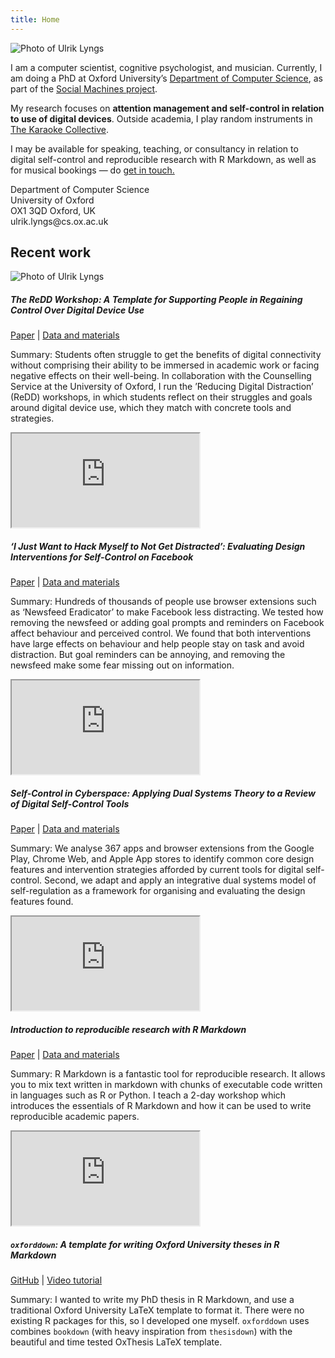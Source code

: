 ```yaml
---
title: Home
---
```



<div class="row">

<div class="col col-lg-3 col-md-4 col-sm-6">
<img alt="Photo of Ulrik Lyngs" src="http://ulriklyngs.com/sites/default/files/headshot_0.jpg" class="img-fluid"/>
</div>

<div class="col col-lg-6 col-md-4 col-sm-6">
I am a computer scientist, cognitive psychologist, and musician. 
Currently, I am doing a PhD at Oxford University's [Department of Computer Science](https://www.cs.ox.ac.uk/people/ulrik.lyngs/), as part of the [Social Machines project](https://sociam.org). 

My research focuses on **attention management and self-control in relation to use of digital devices**. 
Outside academia, I play random instruments in [The Karaoke Collective](https://karaokecollective.com).

I may be available for speaking, teaching, or consultancy in relation to digital self-control and reproducible research with R Markdown, as well as for musical bookings --- do <a href="mailto:ulrik.lyngs@cs.ox.ac.uk?Subject=Contact%20through%20ulriklyngs.com" target="_top">get in touch.</a>

</div>

<div class="col col-lg-3 col-md-4 col-sm-12">
Department of Computer Science \
University of Oxford \
OX1 3QD Oxford, UK \
ulrik.lyngs@cs.ox.ac.uk \
<div class="link-wrapper"><a href="https://github.com/ulyngs" class="git-link"><i class="fab fa-github fa-2x" aria-hidden="true"></i></a><a href="https://twitter.com/ulyngs" class="twitter-link"><i class="fab fa-twitter fa-2x"></i></a><a href="https://scholar.google.co.uk/citations?user=e8XDAzcAAAAJ&hl=en" class="scholar-link"><i class="ai ai-google-scholar ai-2x" aria-hidden="true"></i></a></div>
</div>
</div>

## Recent work
<div class="row">
<div class="col-sm-3">

<img alt="Photo of Ulrik Lyngs" src="/images/redd-workshop/redd-logo-rect.png" class="img-fluid"/>

</div>

<div class="col-sm-9">
##### The ReDD Workshop: A Template for Supporting People in Regaining Control Over Digital Device Use
<div class="featured-links"> 
[Paper](https://arxiv.org/pdf/2001.04180.pdf) | [Data and materials](https://osf.io/qtg7h/)
</div>

<span class="tldr-label">Summary:</span> Students often struggle to get the benefits of digital connectivity without comprising their ability to be immersed in academic work or facing negative effects on their well-being. In collaboration with the Counselling Service at the University of Oxford, I run the ’Reducing Digital Distraction’ (ReDD) workshops, in which students reflect on their struggles and goals around digital device use, which they match with concrete tools and strategies.
</div>

</div>

<div class="row">
<div class="col-sm-3">

<div class="embed-responsive embed-responsive-16by9">
<iframe class="embed-responsive-item" src="https://www.youtube.com/embed/zj9I-2gjths"></iframe>
</div>

</div>

<div class="col-sm-9">
##### ‘I Just Want to Hack Myself to Not Get Distracted’: Evaluating Design Interventions for Self-Control on Facebook
<div class="featured-links"> 
[Paper](https://arxiv.org/pdf/2001.04180.pdf) | [Data and materials](https://osf.io/qtg7h/)
</div>

<span class="tldr-label">Summary:</span> Hundreds of thousands of people use browser extensions such as 'Newsfeed Eradicator' to make Facebook less distracting. We tested how removing the newsfeed or adding goal prompts and reminders on Facebook affect behaviour and perceived control. We found that both interventions have large effects on behaviour and help people stay on task and avoid distraction. But goal reminders can be annoying, and removing the newsfeed make some fear missing out on information.
</div>

</div>


<div class="row">
<div class="col-sm-3">

<div class="embed-responsive embed-responsive-16by9">
<iframe class="embed-responsive-item" src="https://www.youtube.com/embed/zj9I-2gjths"></iframe>
</div>

</div>

<div class="col-sm-9">
##### Self-Control in Cyberspace: Applying Dual Systems Theory to a Review of Digital Self-Control Tools
<div class="featured-links"> 
[Paper](https://arxiv.org/pdf/2001.04180.pdf) | [Data and materials](https://osf.io/qtg7h/)
</div>

<span class="tldr-label">Summary:</span> We analyse 367 apps and browser extensions from the Google Play, Chrome Web, and Apple App stores to identify common core design features and intervention strategies afforded by current tools for digital self-control. Second, we adapt and apply an integrative dual systems model of self-regulation as a framework for organising and evaluating the design features found.
</div>

</div>



<div class="row">
<div class="col-sm-3">

<div class="embed-responsive embed-responsive-16by9">
<iframe class="embed-responsive-item" src="https://www.youtube.com/embed/zj9I-2gjths"></iframe>
</div>

</div>

<div class="col-sm-9">
##### Introduction to reproducible research with R Markdown
<div class="featured-links"> 
[Paper](https://arxiv.org/pdf/2001.04180.pdf) | [Data and materials](https://osf.io/qtg7h/)
</div>

<span class="tldr-label">Summary:</span> R Markdown is a fantastic tool for reproducible research. It allows you to mix text written in markdown with chunks of executable code written in languages such as R or Python. I teach a 2-day workshop which introduces the essentials of R Markdown and how it can be used to write reproducible academic papers.
</div>

</div>


<div class="row">
<div class="col-sm-3">

<div class="embed-responsive embed-responsive-16by9">
<iframe class="embed-responsive-item" src="https://www.youtube.com/embed/zj9I-2gjths"></iframe>
</div>

</div>

<div class="col-sm-9">
##### `oxforddown`: A template for writing Oxford University theses in R Markdown
<div class="featured-links"> 
[GitHub](https://github.com/ulyngs/oxforddown) | [Video tutorial](https://www.youtube.com/watch?v=Yf1W1BBS9cU)
</div>

<span class="tldr-label">Summary:</span> I wanted to write my PhD thesis in R Markdown, and use a traditional Oxford University LaTeX template to format it. There were no existing R packages for this, so I developed one myself. `oxforddown` uses combines `bookdown` (with heavy inspiration from `thesisdown`) with the beautiful and time tested OxThesis LaTeX template.

</div>

</div>